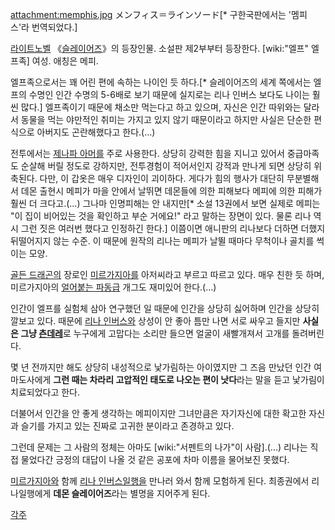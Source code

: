 attachment:memphis.jpg
メンフィス＝ラインソード[* 구한국판에서는 '멤피스'라 번역되었다.]

[[라이트노벨]] 《[[슬레이어즈]]》의 등장인물. 소설판 제2부부터 등장한다. [wiki:"엘프" 엘프족] 여성. 애칭은 메피.

엘프족으로서는 꽤 어린 편에 속하는 나이인 듯 하다.[* 슬레이어즈의 세계 쪽에서는 엘프의 수명인 인간 수명의 5-6배로 보기 때문에 실지로는 리나 인버스 보다도 나이는 훨씬 많다.] 엘프족이기 때문에 채소만 먹는다고 하고 있으며, 자신은 인간 따위와는 달라서 동물을 먹는 야만적인 취미는 가지고 있지 않기 때문이라고 하지만 사실은 단순한 편식으로 아버지도 곤란해했다고 한다.(…)

전투에서는 [[제나파 아머]]를 주로 사용한다. 상당히 강력한 힘을 지니고 있어서 중급마족도 순살해 버릴 정도로 강하지만, 전투경험이 적어서인지 강적과 만나게 되면 상당히 위축된다. 다만, 이 갑옷은 매우 디자인이 괴이하다. 게다가 힘의 행사가 대단히 무분별해서 데몬 출현시 메피가 마을 안에서 날뛰면 데몬들에 의한 피해보다 메피에 의한 피해가 훨씬 더 크다고.(...) 그나마 인명피해는 안 내지만[* 소설 13권에서 보면 실제로 메피는 "이 집이 비어있는 것을 확인하고 부순 거에요!" 라고 말하는 장면이 있다. 물론 리나 역시 그런 짓은 여러번 했다고 인정하긴 한다.] 이쯤이면 애니판의 리나보다 더하면 더했지 뒤떨어지지 않는 수준. 이 때문에 원작의 리나는 메피가 날뛸 때마다 무척이나 골치를 썩이는 모양.

[[골든 드래곤]]의 장로인 [[미르가지아]]를 아저씨라고 부르고 따르고 있다. 매우 친한 듯 하며, 미르가지아의 [[얼어붙는 파동]]급 개그도 재미있어 한다.(...)

인간이 엘프를 실험체 삼아 연구했던 일 때문에 인간을 상당히 싫어하며 인간을 상당히 깔보고 있다. 때문에 [[리나 인버스]]와 상성이 안 좋아 틈만 나면 서로 싸우고 들지만 '''사실은 그냥 [[츤데레]]'''로 누구에게 고맙다는 소리만 들으면 얼굴이 새빨개져서 고개를 돌려버린다.

몇 년 전까지만 해도 상당히 내성적으로 낯가림하는 아이였지만 그 즈음 만났던 인간 여마도사에게 '''그런 때는 차라리 고압적인 태도로 나오는 편이 낫다'''라는 말을 듣고 낯가림이 치료되었다고 한다.

더불어서 인간을 안 좋게 생각하는 메피이지만 그녀만큼은 자기자신에 대한 확고한 자신과 슬기를 가지고 있는 진짜로 고귀한 분이라고 존경하고 있다.

그런데 문제는 그 사람의 정체는 아마도 [wiki:"서펜트의 나가"이 사람].(...) 리나는 직접 물었다간 긍정의 대답이 나올 것 같은 공포에 차마 이름을 물어보진 못했다.

[[미르가지아]]와 함께 [[리나 인버스]]일행을 만나러 와서 함께 모험하게 된다. 최종권에서 리나일행에게 '''데몬 슬레이어즈'''라는 별명을 지어주게 된다.

[[각주]]
